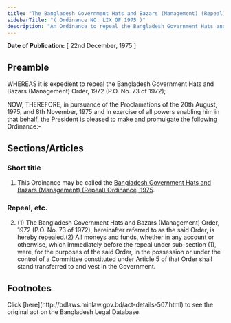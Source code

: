 ```yaml
---
title: "The Bangladesh Government Hats and Bazars (Management) (Repeal) Ordinance, 1975"
sidebarTitle: "( Ordinance NO. LIX OF 1975 )"
description: "An Ordinance to repeal the Bangladesh Government Hats and Bazars (Management) Order, 1972."
---
```


**Date of Publication:** [ 22nd December, 1975 ]

## Preamble

WHEREAS it is expedient to repeal the Bangladesh Government Hats and Bazars (Management) Order, 1972 (P.O. No. 73 of 1972);

NOW, THEREFORE, in pursuance of the Proclamations of the 20th August, 1975, and 8th November, 1975 and in exercise of all powers enabling him in that behalf, the President is pleased to make and promulgate the following Ordinance:-

## Sections/Articles

### Short title

1. This Ordinance may be called the [Bangladesh Government Hats and Bazars (Management) (Repeal) Ordinance, 1975](/laws/act-507 "Bangladesh Government Hats and Bazars (Management) (Repeal) Ordinance, 1975").

### Repeal, etc.

2. (1) The Bangladesh Government Hats and Bazars (Management) Order, 1972 (P.O. No. 73 of 1972), hereinafter referred to as the said Order, is hereby repealed.(2) All moneys and funds, whether in any account or otherwise, which immediately before the repeal under sub-section (1), were, for the purposes of the said Order, in the possession or under the control of a Committee constituted under Article 5 of that Order shall stand transferred to and vest in the Government.

## Footnotes

<Note>
  Click [here](http://bdlaws.minlaw.gov.bd/act-details-507.html) to see the original act on the Bangladesh Legal Database.
</Note>
